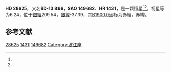 {{Starbox begin
| name = HD 28625
}}
{{Starbox observe
| epoch = [[J2000.0|J2000.0]]
| constell = {{星座名待查}}<ref name=SIMBAD>{{cite web
 | url=http://simbad.u-strasbg.fr/simbad/sim-id?Ident=HR+{{{1|}}}
 | title =Pulsating variable Star
 | publisher=Centre de Données astronomiques de Strasbourg
 | work=SIMBAD
 | accessdate=2012-07-13}}</ref><ref name=DATA>{{cite web
 | url=http://vizier.u-strasbg.fr/viz-bin/VizieR-5?-out.add=.&-source=5050&-corr=PK=HR&-out.max=9999&HR={{{1|}}}
 | title=VizieR Detailed Page
 | accessdate=2012-07-13
 | deadurl=yes
 | archiveurl=https://web.archive.org/web/20160305034855/http://vizier.u-strasbg.fr/viz-bin/VizieR-5?-out.add=.&-source=5050&-corr=PK%3DHR&-out.max=9999&HR=
 | archivedate=2016-03-05
 }}</ref>
| 星官 = 
| ra = {{RA|4|30|9.7}}<ref name=SIMBAD /><ref name=DATA />
| dec = {{DEC|-13|35|32}}<ref name=SIMBAD /><ref name=DATA />
| appmag_v = 6.24<ref name=SIMBAD /><ref name=DATA />
}}
{{Starbox character
| class = G5<ref name=SIMBAD /><ref name=DATA />
| b-v = 1<ref name=SIMBAD /><ref name=DATA />
| u-b = 0.73<ref name=SIMBAD /><ref name=DATA />
| r-i = <ref name=SIMBAD /><ref name=DATA />
| variable = 
}}
{{Starbox astrometry
| radial_v = 0.73
| prop_mo_ra = 14
| parallax = 
| p_error = 
}}
{{Starbox catalog
| names =BD-13 896，[[SAO星表|SAO]] 149682，[[HD星表|HD]] 28625，[[HR星表|HR]] 1431}}
{{Starbox reference |Simbad=HR+1431}}
{{Starbox end}}

'''HD 28625'''，又名'''BD-13 896'''，'''SAO 149682'''、'''HR 1431'''，是一颗恒星<ref name=SIMBAD /><ref name=DATA />，视星等为6.24，位于[[銀道座標系|銀經]]209.54，[[銀道座標系|銀緯]]-37.39，其[[B1900.0|B1900.0]]坐标为赤經{{RA|4|25|32.5}}，赤緯{{DEC|-13|-37.39|37}}。

== 参考文献 ==
{{reflist}}

{{star-stub}}

[[Category:HD和HDE天體|28625]]
[[Category:HR天體|1431]]
[[Category:SAO天體|149682]]
[[Category:波江座|Category:波江座]]